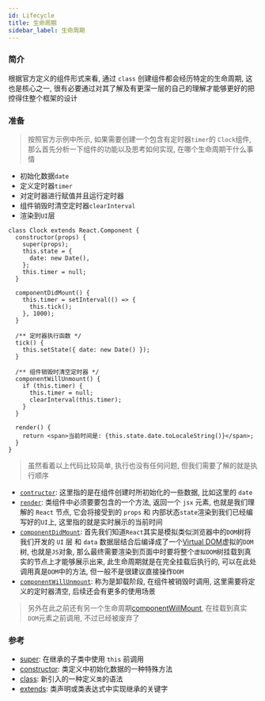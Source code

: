 ```yaml
---
id: Lifecycle
title: 生命周期
sidebar_label: 生命周期
---
```


### 简介

根据官方定义的组件形式来看, 通过 `class` 创建组件都会经历特定的生命周期, 这也是核心之一, 很有必要通过对其了解及有更深一层的自己的理解才能够更好的把控得住整个框架的设计

### 准备

> 按照官方示例中所示, 如果需要创建一个包含有定时器`timer`的 `Clock`组件,那么首先分析一下组件的功能以及思考如何实现, 在哪个生命周期干什么事情

- 初始化数据`date`
- 定义定时器`timer`
- 对定时器进行赋值并且运行定时器
- 组件销毁时清空定时器`clearInterval`
- 渲染到`UI`层

```tsx live
class Clock extends React.Component {
  constructor(props) {
    super(props);
    this.state = {
      date: new Date(),
    };
    this.timer = null;
  }

  componentDidMount() {
    this.timer = setInterval(() => {
      this.tick();
    }, 1000);
  }

  /** 定时器执行函数 */
  tick() {
    this.setState({ date: new Date() });
  }

  /** 组件销毁时清空定时器 */
  componentWillUnmount() {
    if (this.timer) {
      this.timer = null;
      clearInterval(this.timer);
    }
  }

  render() {
    return <span>当前时间是: {this.state.date.toLocaleString()}</span>;
  }
}
```

> 虽然看着以上代码比较简单, 执行也没有任何问题, 但我们需要了解的就是执行顺序

- [`contructor`](https://reactjs.org/docs/react-component.html#constructor): 这里指的是在组件创建时所初始化的一些数据, 比如这里的 `date`
- [`render`](https://reactjs.org/docs/react-component.html#render): 类组件中必须要要包含的一个方法, 返回一个 `jsx` 元素, 也就是我们理解的 `React` 节点, 它会将接受到的 `props` 和 内部状态`state`渲染到我们已经编写好的`UI`上, 这里指的就是实时展示的当前时间
- [`componentDidMount`](https://reactjs.org/docs/react-component.html#componentdidmount): 首先我们知道`React`其实是模拟类似浏览器中的`DOM`树将我们开发的 `UI` 层 和 `data` 数据层结合后编译成了一个[Virtual DOM](https://reactjs.org/docs/faq-internals.html#gatsby-focus-wrapper)虚拟的`DOM`树, 也就是`JS`对象, 那么最终需要渲染到页面中时要将整个`虚拟DOM`树挂载到真实的节点上才能够展示出来, 此生命周期就是在完全挂载后执行的, 可以在此处调用真是`DOM`中的方法, 但一般不是很建议直接操作`DOM`
- [`componentWillUnmount`](https://reactjs.org/docs/react-component.html#componentwillunmount): 称为是卸载阶段, 在组件被销毁时调用, 这里需要将定义的定时器清空, 后续还会有更多的使用场景

> 另外在此之前还有另一个生命周期[componentWillMount](https://reactjs.org/docs/react-component.html#unsafe_componentwillmount), 在挂载到真实`DOM`元素之前调用, 不过已经被废弃了

### 参考

- [super](https://developer.mozilla.org/zh-CN/docs/Web/JavaScript/Reference/Operators/super): 在继承的子类中使用 `this` 前调用
- [constructor](https://developer.mozilla.org/en-US/docs/Web/JavaScript/Reference/Classes/constructor): 类定义中初始化数据的一种特殊方法
- [class](https://developer.mozilla.org/en-US/docs/Web/JavaScript/Reference/Classes): 新引入的一种定义`类`的语法
- [extends](https://developer.mozilla.org/zh-CN/docs/Web/JavaScript/Reference/Classes/extends): 类声明或类表达式中实现继承的关键字
